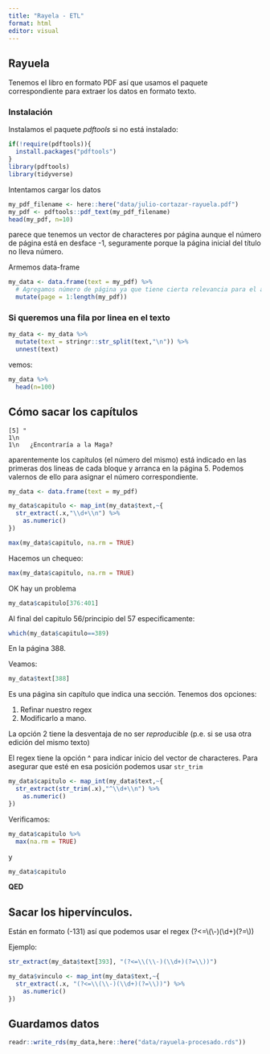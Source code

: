 ```yaml
---
title: "Rayela - ETL"
format: html
editor: visual
---
```


## Rayuela

Tenemos el libro en formato PDF así que usamos el paquete correspondiente para extraer los datos en formato texto.

### Instalación

Instalamos el paquete *pdftools* si no está instalado:

```r
if(!require(pdftools)){
  install.packages("pdftools")
}
library(pdftools)
library(tidyverse)
```

Intentamos cargar los datos

```r
my_pdf_filename <- here::here("data/julio-cortazar-rayuela.pdf")
my_pdf <- pdftools::pdf_text(my_pdf_filename)
head(my_pdf, n=10)
```

parece que tenemos un vector de characteres por página aunque el número de página está en desface -1, seguramente porque la página inicial del título no lleva número.

Armemos data-frame

```r
my_data <- data.frame(text = my_pdf) %>% 
  # Agregamos número de página ya que tiene cierta relevancia para el análisis
  mutate(page = 1:length(my_pdf))
```

### Si queremos una fila por linea en el texto

```r
my_data <- my_data %>% 
  mutate(text = stringr::str_split(text,"\n")) %>% 
  unnest(text)
```

vemos:

```r
my_data %>% 
  head(n=100)
```

## Cómo sacar los capítulos

```         
[5] "                                                                                    1\n                                                                                   1\n   ¿Encontraría a la Maga?
```

aparentemente los capítulos (el número del mismo) está indicado en las primeras dos lineas de cada bloque y arranca en la página 5. Podemos valernos de ello para asignar el número correspondiente.

```r
my_data <- data.frame(text = my_pdf)

my_data$capitulo <- map_int(my_data$text,~{
  str_extract(.x,"\\d+\\n") %>% 
    as.numeric()
})

max(my_data$capitulo, na.rm = TRUE)

```

Hacemos un chequeo:

```r
max(my_data$capitulo, na.rm = TRUE)
```

OK hay un problema

```r
my_data$capitulo[376:401]
```

Al final del capitulo 56/principio del 57 especificamente:

```r
which(my_data$capitulo==389)
```

En la página 388.

Veamos:

```r
my_data$text[388]
```

Es una página sin capítulo que indica una sección. Tenemos dos opciones:\

1.  Refinar nuestro regex
2.  Modificarlo a mano.

La opción 2 tiene la desventaja de no ser *reproducible* (p.e. si se usa otra edición del mismo texto)

El regex tiene la opción \^ para indicar inicio del vector de characteres. Para asegurar que esté en esa posición podemos usar `str_trim`

```r
my_data$capitulo <- map_int(my_data$text,~{
  str_extract(str_trim(.x),"^\\d+\\n") %>% 
    as.numeric()
})


```

Verificamos:

```r
my_data$capitulo %>% 
  max(na.rm = TRUE)
```

y

```r
my_data$capitulo
```

**QED**

## Sacar los hipervínculos.

Están en formato (-131) así que podemos usar el regex (?\<=\\(\\-)(\\d+)(?=\\))

Ejemplo:

```r
str_extract(my_data$text[393], "(?<=\\(\\-)(\\d+)(?=\\))")
```

```r
my_data$vinculo <- map_int(my_data$text,~{
  str_extract(.x, "(?<=\\(\\-)(\\d+)(?=\\))") %>% 
    as.numeric()
})
```

## Guardamos datos

```r
readr::write_rds(my_data,here::here("data/rayuela-procesado.rds"))
```
